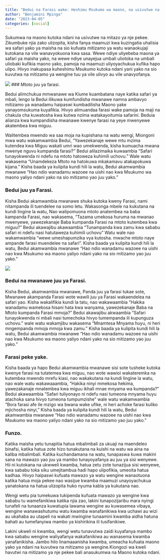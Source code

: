 ```yaml
---
title: "Bedui na Farasi wake: Heshimu Msukumo wa maono, na usivutwe na Mitizamo ya nje."
author: "Benjamini Mpinga"
date: "2023-04-05"
categories: [social]
---
```


Sukumwa na maono kutoka ndani na usivutwe na mitazo ya nje pekee. Zikumbuke njia zako ulizopita, kisha fanya maamuzi kwa kuzingatia uhalisia wa safari yako ya maisha na sio kufuata mitizamo ya watu wanaokujaji kutokana na vile wanavyokuona kwa sasa. Wewe ndiye uliyebeba maona ya safari ya maisha yako, na wewe ndiye unayejua umbali uliotoka na umbali uliobaki kufikia maono yako, pamoja na maamuzi uliyoyachukua kufika hapo ulipo. Hivyo inakupasa kuheshimu Msukumo kutoka ndani yani yako na sio kuvutwa na mitizamo ya wengine tuu ya vile ulivyo au vile unavyofanya.

![](horse-parable.jpg)
### Mtoto juu ya farasi.

Bedui alimchukua mmwanawe wa Kiume kuambatana naye katika safari ya mbali, lengo la Bedui ilikuwa kumfundisha mwanawe namna ambavyo mitizamo ya wanadamu haipaswi kumbadilisha Maono yake yanayomsukuma kuyafikia. Hivyo alimuandaa farasi wake pamoja na maji na chakula cha kuwatosha kwa kutwa nzima watakayoitumia safarini. Beduia alianza kwa kumpandisha mwanawe kwenye farasi na yeye mwenyewe akatembea kwa miguu.

Walitembea mwendo wa saa moja na kupishana na watu wengi, Miongoni mwa watu wakamwambia Bedui, "Yawezekanaje wewe mtu mzima kutendea kwa Miguu wakati umri wao umekwenda, kisha kumuacha mwana mwenye nguvu kumpanda farasi?" Bedui alilazimaika kuwaambia "Safari tunayokwenda ni ndefu na mtoto hatoweza kuhimili uchovu." Wale watu wakasema "Unamdekeza Mtoto na hatokuwa mkakamavu atakapokuwa kijana." Kisha baada ya kulipita kundi hili la watu, Bedui akamwambia mwanawe "Hao ndio wanadamu wazoee na uishi nao kwa Msukumo wa maono yaliyo ndani yako na sio mitizamo yao juu yako."

### Bedui juu ya Farasi.

Kisha Bedui akamwambia mwanawe shuka kutoka kweny Farasi, nami nitampanda ili tuendelee na somo letu. Wakasonga mbele na kukutana na kundi lingine la watu, Nao walipomuona mtoto anatembea na baba kampanda Farasi, nao wakasema, "Tazama umekosa huruma na mwanao mwenyewe, yawezekanaje Baba kumpanda Farasi na mtoto kutembea kwa miguu?" Bedui akawajibu akawaambia "Tunampanda kwa zamu kwa sababu safari ni ndefu nasi hatutaweza kuhimili uchovu" Watu wale nao wakamwambia "wewe umeshapumzika vya kutosha. mwache mtoto naye ampande farasi muendelee na safari". Kisha baada ya kulipita kundi hili la watu, Bedui akamwambia mwanawe "Hao ndio wanadamu wazoee na uishi nao kwa Msukumo wa maono yaliyo ndani yako na sio mitizamo yao juu yako."

![](dadhorse.jpg)

### Bedui na mwanawe juu ya Farasi.

Kisha Bedui, akamwambia mwanawe, Panda juu ya farasi tukae sote, Mwanawe akampanda Farasi wote wawili juu ya Farasi wakaendelea na safari yao. Kisha wakalifikia kundi la tatu, nao wakawaambia "Hakika wanadamu wamekosa hisani hata kwa wanyama, yawezekanaje Baba na Mtoto kumpanda Farasi mmoja?" Bedui akawajibu akwaambia "Safari tunayokwenda ni mbali nasi tumechoka hivyo tumempanda ili kupunguza uchovu." wale watu wakamjibu wakasema "Mnamtesa Mnyama huyu, ni  heri mngempanda mmoja mmoja kwa zamu." Kisha baada ya kulipita kundi hili la watu, Bedui akamwambia mwanawe "Hao ndio wanadamu wazoee na uishi nao kwa Msukumo wa maono yaliyo ndani yako na sio mitizamo yao juu yako."

### Farasi peke yake.

Kisha baada ya hapo Bedui akamwambia mwanawe sisi sote tusheke kutoka kwenye farasi na tutatemea kwa miguu, nao wote wawioi wakateremka na kutembea mwendo mrefu kiasi, nao wakakutana na kundi lingine la watu, nao wale watu wakawaaambia, "Hakika ninyi mmekosa hekima, yawezakanaje mnatembea kwa miguu ikhali mnae mnyama wa kumpanda?" Bedui akawaambia "Safari tuliyonayo ni ndefu nasi tumeona mnyama huyu atachoka sana hivyo tumeona tumpumzishe" wale watu wakamwambia "Bora farasi afe ile mzigo wa bwana wake ufike, ni heri achoke farasi kuliko mjichosha ninyi," Kisha baada ya kulipita kundi hili la watu, Bedui akamwambia mwanawe "Hao ndio wanadamu wazoee na uishi nao kwa Msukumo wa maono yaliyo ndani yako na sio mitizamo yao juu yako."

### Funzo.

Katika maisha yetu tunapitia hatua mbalimbali za ukuaji na maendeleo binafsi, katika hatua zote hizo tunakutana na kuishi na watu wa aina na kaliba mbalimbali. Katika kuchandamana na watu, tunapaswa kuwa makini sana na mawazo yao juu ya mambo tunayoyafanya au juu ya sisi wenyewe. Hii ni kutokana na ukwweli kwamba, hatua zetu zote tunazijua sisi wenyewe, kwa sababu toka siku umejitambua hadi hapo ulipofikia, umeoita hatua kadhaa. Hivyo haipaswi kufuata mawazo ya watu wengine wanaotuona katika hatua moja pekee nao wasijue kwamba maamuzi unayoyachukua yanatokana na hatua ulizopita huko nyuma kabla ya kukutana nao.

Wengi wetu pia tumekuwa tukipenda kufuata mawazo ya wengine kwa sababu tu wamefanikiwa katika njia zao, lakini tunapozijaribu mara nyingi tunafeli na tunaanza kuwatupia lawama wengine au kuwasemea vibaya, wengine wanawashutumu watu kwamba wanafanikiwa kwa uchawi au wizi au ukahaba au utapeli na wakati mwingine tunaamini kwamba aidha hatuna bahati au tumefanyiwa mambo ya kishirikina ili tusifanikiwe. 

Lakini ukweli ni kwamba, wengi wetu tunavutwa zaidi kuyafanya mambo kwa sababu wengine waliyafanya wakafanikiwa au wanasema kwamba yanafanikisha. Jambo hilo linamaaanisha kwamba, umeacha kufuata maono yako ya ndani na kuvutwa na mitizamo ya wengine.Kiongozi wa kweli havutwi na mitizamo ya nje pekee bali anasukumwa na Maono kutoka ndani.

